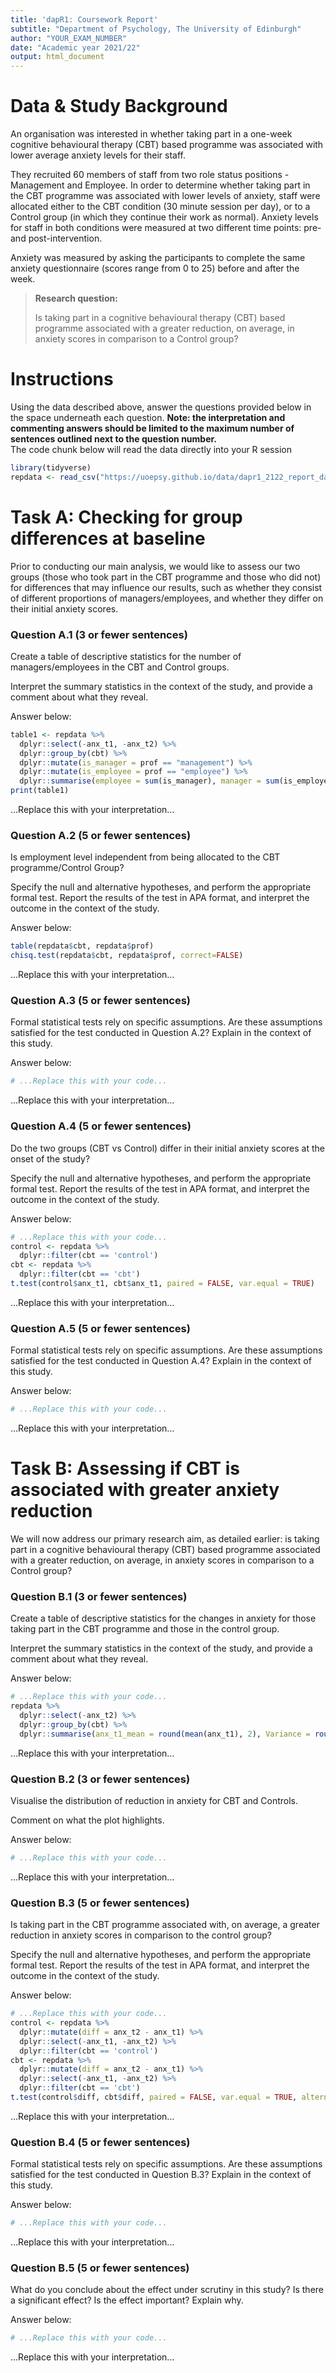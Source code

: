 ```yaml
---
title: 'dapR1: Coursework Report'
subtitle: "Department of Psychology, The University of Edinburgh"
author: "YOUR_EXAM_NUMBER"
date: "Academic year 2021/22"
output: html_document
---
```


# Data & Study Background

An organisation was interested in whether taking part in a one-week cognitive behavioural therapy (CBT) based programme was associated with lower average anxiety levels for their staff.

They recruited 60 members of staff from two role status positions - Management and Employee. In order to determine whether taking part in the CBT programme was associated with lower levels of anxiety, staff were allocated either to the CBT condition (30 minute session per day), or to a Control group (in which they continue their work as normal). Anxiety levels for staff in both conditions were measured at two different time points: pre- and post-intervention.

Anxiety was measured by asking the participants to complete the same anxiety questionnaire (scores range from 0 to 25) before and after the week.  

> **Research question:**
>
> Is taking part in a cognitive behavioural therapy (CBT) based programme associated with a greater reduction, on average, in anxiety scores in comparison to a Control group?


# Instructions

Using the data described above, answer the questions provided below in the space underneath each question. **Note: the interpretation and commenting answers should be limited to the maximum number of sentences outlined next to the question number.**  
The code chunk below will read the data directly into your R session
 
```r
library(tidyverse)
repdata <- read_csv("https://uoepsy.github.io/data/dapr1_2122_report_data.csv")
```




# Task A: Checking for group differences at baseline

Prior to conducting our main analysis, we would like to assess our two groups (those who took part in the CBT programme and those who did not) for differences that may influence our results, such as whether they consist of different proportions of managers/employees, and whether they differ on their initial anxiety scores.  


### Question A.1 (3 or fewer sentences)

Create a table of descriptive statistics for the number of managers/employees in the CBT and Control groups. 

Interpret the summary statistics in the context of the study, and provide a comment about what they reveal.

Answer below:

```r
table1 <- repdata %>%
  dplyr::select(-anx_t1, -anx_t2) %>%
  dplyr::group_by(cbt) %>%
  dplyr::mutate(is_manager = prof == "management") %>%
  dplyr::mutate(is_employee = prof == "employee") %>%
  dplyr::summarise(employee = sum(is_manager), manager = sum(is_employee), sum = n())
print(table1)
```

...Replace this with your interpretation...

### Question A.2 (5 or fewer sentences)

Is employment level independent from being allocated to the CBT programme/Control Group? 

Specify the null and alternative hypotheses, and perform the appropriate formal test. Report the results of the test in APA format, and interpret the outcome in the context of the study.

Answer below:

```r
table(repdata$cbt, repdata$prof)
chisq.test(repdata$cbt, repdata$prof, correct=FALSE)
```

...Replace this with your interpretation...

### Question A.3 (5 or fewer sentences)

Formal statistical tests rely on specific assumptions. Are these assumptions satisfied for the test conducted in Question A.2? Explain in the context of this study.

Answer below:

```r
# ...Replace this with your code...
```

...Replace this with your interpretation...

### Question A.4 (5 or fewer sentences)

Do the two groups (CBT vs Control) differ in their initial anxiety scores at the onset of the study? 

Specify the null and alternative hypotheses, and perform the appropriate formal test. Report the results of the test in APA format, and interpret the outcome in the context of the study.

Answer below:

```r
# ...Replace this with your code...
control <- repdata %>%
  dplyr::filter(cbt == 'control')
cbt <- repdata %>%
  dplyr::filter(cbt == 'cbt')
t.test(control$anx_t1, cbt$anx_t1, paired = FALSE, var.equal = TRUE)
```

...Replace this with your interpretation...

### Question A.5 (5 or fewer sentences)

Formal statistical tests rely on specific assumptions. Are these assumptions satisfied for the test conducted in Question A.4? Explain in the context of this study.

Answer below:

```r
# ...Replace this with your code...
```

...Replace this with your interpretation...



# Task B: Assessing if CBT is associated with greater anxiety reduction

We will now address our primary research aim, as detailed earlier: is taking part in a cognitive behavioural therapy (CBT) based programme associated with a greater reduction, on average, in anxiety scores in comparison to a Control group?  


### Question B.1 (3 or fewer sentences)

Create a table of descriptive statistics for the changes in anxiety for those taking part in the CBT programme and those in the control group.   

Interpret the summary statistics in the context of the study, and provide a comment about what they reveal.

Answer below:

```r
# ...Replace this with your code...
repdata %>%
  dplyr::select(-anx_t2) %>%
  dplyr::group_by(cbt) %>%
  dplyr::summarise(anx_t1_mean = round(mean(anx_t1), 2), Variance = round(var(anx_t1), 2), SD = round(sd(anx_t1), 2), count = n())
```

...Replace this with your interpretation...

### Question B.2 (3 or fewer sentences)

Visualise the distribution of reduction in anxiety for CBT and Controls. 

Comment on what the plot highlights.

Answer below:

```r
# ...Replace this with your code...
```

...Replace this with your interpretation...

### Question B.3 (5 or fewer sentences)

Is taking part in the CBT programme associated with, on average, a greater reduction in anxiety scores in comparison to the control group?

Specify the null and alternative hypotheses, and perform the appropriate formal test. Report the results of the test in APA format, and interpret the outcome in the context of the study.

Answer below:

```r
# ...Replace this with your code...
control <- repdata %>%
  dplyr::mutate(diff = anx_t2 - anx_t1) %>%
  dplyr::select(-anx_t1, -anx_t2) %>%
  dplyr::filter(cbt == 'control')
cbt <- repdata %>%
  dplyr::mutate(diff = anx_t2 - anx_t1) %>%
  dplyr::select(-anx_t1, -anx_t2) %>%
  dplyr::filter(cbt == 'cbt')
t.test(control$diff, cbt$diff, paired = FALSE, var.equal = TRUE, alternative = 'less')
```

...Replace this with your interpretation...

### Question B.4 (5 or fewer sentences)

Formal statistical tests rely on specific assumptions. Are these assumptions satisfied for the test conducted in Question B.3? Explain in the context of this study.

Answer below:

```r
# ...Replace this with your code...
```

...Replace this with your interpretation...

### Question B.5 (5 or fewer sentences)

What do you conclude about the effect under scrutiny in this study? Is there a significant effect? Is the effect important? Explain why.

Answer below:

```r
# ...Replace this with your code...
```

...Replace this with your interpretation...

